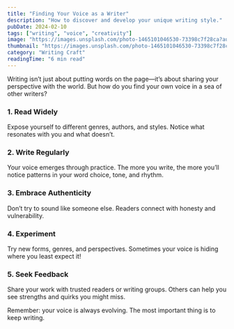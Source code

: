 ```yaml
---
title: "Finding Your Voice as a Writer"
description: "How to discover and develop your unique writing style."
pubDate: 2024-02-10
tags: ["writing", "voice", "creativity"]
image: "https://images.unsplash.com/photo-1465101046530-73398c7f28ca?auto=format&fit=crop&w=600&q=80"
thumbnail: "https://images.unsplash.com/photo-1465101046530-73398c7f28ca?auto=format&fit=crop&w=600&q=80"
category: "Writing Craft"
readingTime: "6 min read"
---
```


Writing isn’t just about putting words on the page—it’s about sharing your perspective with the world. But how do you find your own voice in a sea of other writers?

### 1. Read Widely

Expose yourself to different genres, authors, and styles. Notice what resonates with you and what doesn’t.

### 2. Write Regularly

Your voice emerges through practice. The more you write, the more you’ll notice patterns in your word choice, tone, and rhythm.

### 3. Embrace Authenticity

Don’t try to sound like someone else. Readers connect with honesty and vulnerability.

### 4. Experiment

Try new forms, genres, and perspectives. Sometimes your voice is hiding where you least expect it!

### 5. Seek Feedback

Share your work with trusted readers or writing groups. Others can help you see strengths and quirks you might miss.

Remember: your voice is always evolving. The most important thing is to keep writing.
